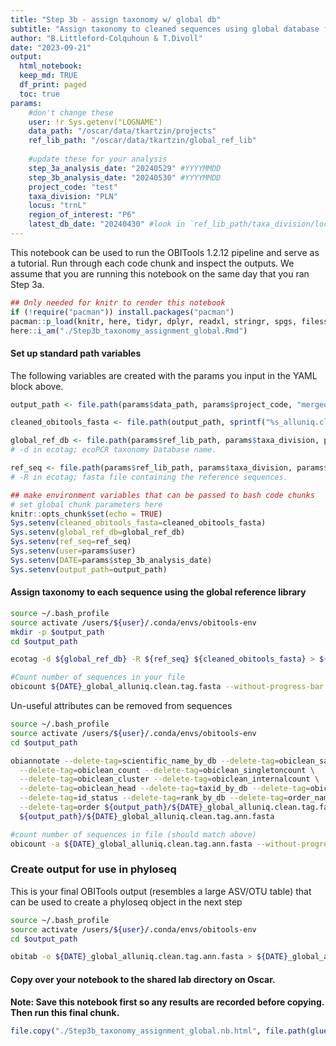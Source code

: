 ```yaml
---
title: "Step 3b - assign taxonomy w/ global db"
subtitle: "Assign taxonomy to cleaned sequences using global database file."
author: "B.Littleford-Colquhoun & T.Divoll"
date: "2023-09-21"
output: 
  html_notebook:
  keep_md: TRUE
  df_print: paged
  toc: true
params:
    #don't change these
    user: !r Sys.getenv("LOGNAME")
    data_path: "/oscar/data/tkartzin/projects"
    ref_lib_path: "/oscar/data/tkartzin/global_ref_lib"
  
    #update these for your analysis
    step_3a_analysis_date: "20240529" #YYYYMMDD
    step_3b_analysis_date: "20240530" #YYYYMMDD
    project_code: "test"
    taxa_division: "PLN"
    locus: "trnL"
    region_of_interest: "P6"
    latest_db_date: "20240430" #look in `ref_lib_path/taxa_division/locus/region_of_interest` for the most recent global reference library you want to use
---
```

This notebook can be used to run the OBITools 1.2.12 pipeline and serve as a tutorial. Run through each code chunk and inspect the outputs. We assume that you are running this notebook on the same day that you ran Step 3a.

```r
## Only needed for knitr to render this notebook
if (!require("pacman")) install.packages("pacman")
pacman::p_load(knitr, here, tidyr, dplyr, readxl, stringr, spgs, filesstrings)
here::i_am("./Step3b_taxonomy_assignment_global.Rmd")
```

#### Set up standard path variables
The following variables are created with the params you input in the YAML block above.
```r
output_path <- file.path(params$data_path, params$project_code, "merged_runs", sprintf("%s_%s", params$step_3a_analysis_date, params$user))

cleaned_obitools_fasta <- file.path(output_path, sprintf("%s_alluniq.clean.fasta", params$step_3a_analysis_date))

global_ref_db <- file.path(params$ref_lib_path, params$taxa_division, params$locus, params$region_of_interest, params$latest_db_date, sprintf("%s_ecoPCRformat", params$latest_db_date))
# -d in ecotag; ecoPCR taxonomy Database name.

ref_seq <- file.path(params$ref_lib_path, params$taxa_division, params$locus, params$region_of_interest, params$latest_db_date, sprintf("%s_%s_completeDB.fasta", params$latest_db_date, params$region_of_interest))
# -R in ecotag; fasta file containing the reference sequences.
```

```r
## make environment variables that can be passed to bash code chunks
# set global chunk parameters here
knitr::opts_chunk$set(echo = TRUE)
Sys.setenv(cleaned_obitools_fasta=cleaned_obitools_fasta)
Sys.setenv(global_ref_db=global_ref_db)
Sys.setenv(ref_seq=ref_seq)
Sys.setenv(user=params$user)
Sys.setenv(DATE=params$step_3b_analysis_date)
Sys.setenv(output_path=output_path)
```

#### Assign taxonomy to each sequence using the global reference library
```bash
source ~/.bash_profile
source activate /users/${user}/.conda/envs/obitools-env
mkdir -p $output_path
cd $output_path

ecotag -d ${global_ref_db} -R ${ref_seq} ${cleaned_obitools_fasta} > ${DATE}_global_alluniq.clean.tag.fasta

#Count number of sequences in your file
obicount ${DATE}_global_alluniq.clean.tag.fasta --without-progress-bar
```

Un-useful attributes can be removed from sequences
```bash
source ~/.bash_profile
source activate /users/${user}/.conda/envs/obitools-env
cd $output_path

obiannotate --delete-tag=scientific_name_by_db --delete-tag=obiclean_samplecount \
  --delete-tag=obiclean_count --delete-tag=obiclean_singletoncount \
  --delete-tag=obiclean_cluster --delete-tag=obiclean_internalcount \
  --delete-tag=obiclean_head --delete-tag=taxid_by_db --delete-tag=obiclean_headcount \
  --delete-tag=id_status --delete-tag=rank_by_db --delete-tag=order_name \
  --delete-tag=order ${output_path}/${DATE}_global_alluniq.clean.tag.fasta > \
  ${output_path}/${DATE}_global_alluniq.clean.tag.ann.fasta

#count number of sequences in file (should match above)
obicount -a ${DATE}_global_alluniq.clean.tag.ann.fasta --without-progress-bar
```

### Create output for use in phyloseq
This is your final OBITools output (resembles a large ASV/OTU table) that can be used to create a phyloseq object in the next step
```bash
source ~/.bash_profile
source activate /users/${user}/.conda/envs/obitools-env
cd $output_path

obitab -o ${DATE}_global_alluniq.clean.tag.ann.fasta > ${DATE}_global_alluniq.clean.tag.ann.tab
```

#### Copy over your notebook to the shared lab directory on Oscar.

**Note: Save this notebook first so any results are recorded before copying. Then run this final chunk.**
```r
file.copy("./Step3b_taxonomy_assignment_global.nb.html", file.path(glue("{output_path}/Step3b_taxonomy_assignment_global.nb.html")), overwrite = TRUE)
```


